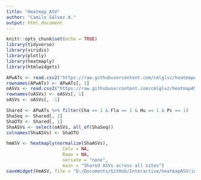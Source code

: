 ```yaml
---
title: "Heatmap_ASV"
author: "Camilo Gálvez A."
output: html_document
---
```


```r
knitr::opts_chunk$set(echo = TRUE)
library(tidyverse)
library(viridis)
library(plotly)
library(heatmaply)
library(htmlwidgets)
```

```r
APwATs <- read.csv2("https://raw.githubusercontent.com/cmlglvz/heatmapASV/master/Data/APwATs.csv", header = TRUE, sep = ";", dec = ".", skip = 0)
rownames(APwATs) <- APwATs[, 1]
oASVs <- read.csv2("https://raw.githubusercontent.com/cmlglvz/heatmapASV/master/Data/oASVs.csv", header = TRUE, sep = ";", dec = ".", skip = 0)
rownames(oASVs) <- oASVs[, 1]
oASVs <- oASVs[, -1]
```

```r
Shared <- APwATs %>% filter(Cha == 1 & Fla == 1 & Hu == 1 & Pc == 1)
ShaSeq <- Shared[, 2]
ShaOTU <- Shared[, 1]
ShaASVs <- select(oASVs, all_of(ShaSeq))
colnames(ShaASVs) <- ShaOTU
```

```r
hmASV <- heatmaply(normalize(ShaASVs), 
                     Colv = NA, 
                     Rowv = NA, 
                     seriate = "none", 
                     main = "Shared ASVs across all sites")
saveWidget(hmASV, file = "D:/Documents/GitHub/Interactive/heatmapASV/index.html")
```

